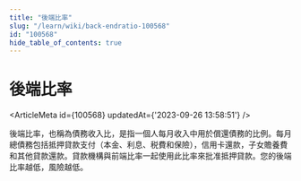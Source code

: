 ```yaml
---
title: "後端比率"
slug: "/learn/wiki/back-endratio-100568"
id: "100568"
hide_table_of_contents: true
---
```



# 後端比率

<ArticleMeta id={100568} updatedAt={'2023-09-26 13:58:51'} />
<div className='border-solid border-b border-t-0 my-4 border-[var(--ifm-color-gray-300)]' />

後端比率，也稱為債務收入比，是指一個人每月收入中用於償還債務的比例。每月總債務包括抵押貸款支付（本金、利息、税費和保險），信用卡還款，子女贍養費和其他貸款還款。貸款機構與前端比率一起使用此比率來批准抵押貸款。您的後端比率越低，風險越低。
